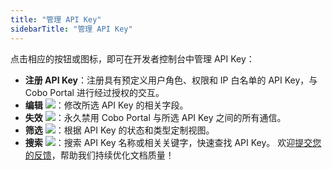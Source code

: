 ```yaml
---
title: "管理 API Key"
sidebarTitle: "管理 API Key"
---
```


点击相应的按钮或图标，即可在开发者控制台中管理 API Key：

- **注册 API Key**：注册具有预定义用户角色、权限和 IP 白名单的 API Key，与 Cobo Portal 进行经过授权的交互。
- **编辑** <img src="/cn/images/developer-console/icon_edit.svg" className="icon"></img>：修改所选 API Key 的相关字段。
- **失效** <img src="/cn/images/developer-console/icon_revoke.svg" className="icon"></img>：永久禁用 Cobo Portal 与所选 API Key 之间的所有通信。
- **筛选** <img src="/cn/images/developer-console/icon_filter.svg" className="icon"></img>：根据 API Key 的状态和类型定制视图。
- **搜索** <img src="/cn/images/developer-console/icon_search.svg" className="icon"></img>：搜索 API Key 名称或相关关键字，快速查找 API Key。
<Tip>欢迎[提交您的反馈](https://forms.zohopublic.com/cobo/form/DocumentFeedbackForm/formperma/QvLOhxJv1_JMsJ-1dleZ8Itb_7rzN-LtgvsDdxosoVI?referrername=manuals)，帮助我们持续优化文档质量！</Tip>